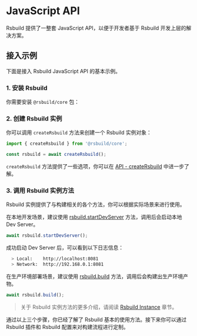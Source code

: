 # JavaScript API

Rsbuild 提供了一整套 JavaScript API，以便于开发者基于 Rsbuild 开发上层的解决方案。

## 接入示例

下面是接入 Rsbuild JavaScript API 的基本示例。

### 1. 安装 Rsbuild

你需要安装 `@rsbuild/core` 包：


<PackageManagerTabs command="add @rsbuild/core -D" />

### 2. 创建 Rsbuild 实例

你可以调用 `createRsbuild` 方法来创建一个 Rsbuild 实例对象：

```ts
import { createRsbuild } from '@rsbuild/core';

const rsbuild = await createRsbuild();
```

`createRsbuild` 方法提供了一些选项，你可以在 [API - createRsbuild](/api/javascript-api/core#creatersbuild) 中进一步了解。

### 3. 调用 Rsbuild 实例方法

Rsbuild 实例提供了与构建相关的各个方法，你可以根据实际场景来进行使用。

在本地开发场景，建议使用 [rsbuild.startDevServer](/api/javascript-api/instance#rsbuild-startdevserver) 方法，调用后会启动本地 Dev Server。

```ts
await rsbuild.startDevServer();
```

成功启动 Dev Server 后，可以看到以下日志信息：

```bash
  > Local:    http://localhost:8081
  > Network:  http://192.168.0.1:8081
```

在生产环境部署场景，建议使用 [rsbuild.build](/api/javascript-api/instance#rsbuild-build) 方法，调用后会构建出生产环境产物。

```ts
await rsbuild.build();
```

> 关于 Rsbuild 实例方法的更多介绍，请阅读 [Rsbuild Instance](/api/javascript-api/instance) 章节。

通过以上三个步骤，你已经了解了 Rsbuild 基本的使用方法。接下来你可以通过 Rsbuild 插件和 Rsbuild 配置来对构建流程进行定制。
